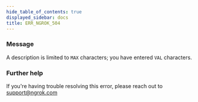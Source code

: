 ```yaml
---
hide_table_of_contents: true
displayed_sidebar: docs
title: ERR_NGROK_504
---
```


### Message

A description is limited to `MAX` characters; you have entered `VAL` characters.

<ErrorDetails />

### Further help

If you're having trouble resolving this error, please reach out to [support@ngrok.com](mailto:support@ngrok.com?subject=Help%20with%20ERR_NGROK_504)
